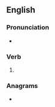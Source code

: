 ==English==

===Pronunciation===
* {{rhymes|en|aɪnd}}

===Verb===
{{head|en|verb form}}

# {{en-past of|twine}}

===Anagrams===
* {{anagrams|en|a=deintw|detwin}}